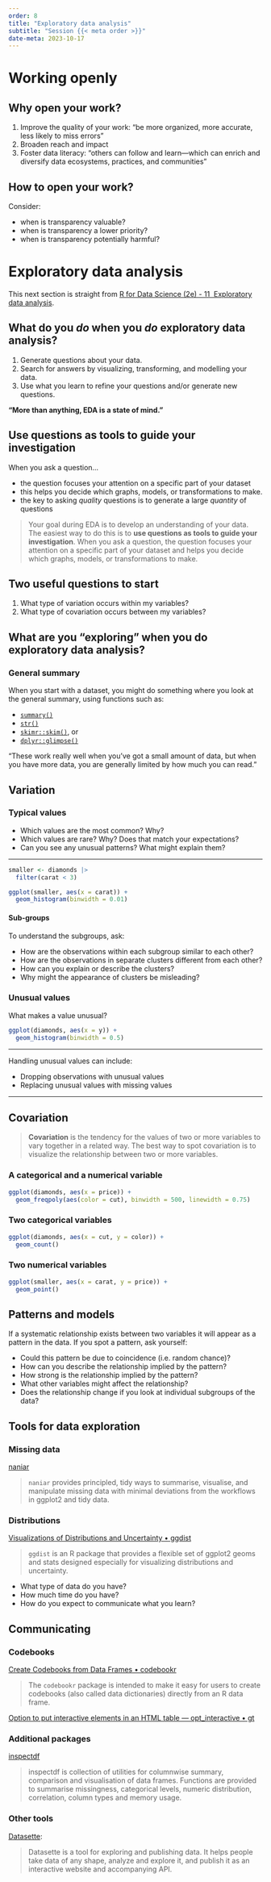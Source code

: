 ```yaml
---
order: 8
title: "Exploratory data analysis"
subtitle: "Session {{< meta order >}}"
date-meta: 2023-10-17
---
```


# Working openly

## Why open your work?

1. Improve the quality of your work: "be more organized, more accurate, less likely to miss errors"
2. Broaden reach and impact
3. Foster data literacy: "others can follow and learn—which can enrich and diversify data ecosystems, practices, and communities"

## How to open your work?

Consider:

- when is transparency valuable?
- when is transparency a lower priority?
- when is transparency potentially harmful?

# Exploratory data analysis

This next section is straight from [R for Data Science (2e) - 11  Exploratory data analysis](https://r4ds.hadley.nz/eda#introduction).

## What do you *do* when you *do* exploratory data analysis?

1. Generate questions about your data.
2. Search for answers by visualizing, transforming, and modelling your data.
3. Use what you learn to refine your questions and/or generate new questions.

**"More than anything, EDA is a state of mind."**

## Use questions as tools to guide your investigation

When you ask a question…

- the question focuses your attention on a specific part of your dataset
- this helps you decide which graphs, models, or transformations to make.
- the key to asking _quality_ questions is to generate a large _quantity_ of questions

::: notes
>Your goal during EDA is to develop an understanding of your data. The easiest way to do this is to **use questions as tools to guide your investigation**. When you ask a question, the question focuses your attention on a specific part of your dataset and helps you decide which graphs, models, or transformations to make.
:::

## Two useful questions to start

1. What type of variation occurs within my variables?
2. What type of covariation occurs between my variables?

## What are you "exploring" when you do exploratory data analysis?

### General summary

When you start with a dataset, you might do something where you look at the general summary, using functions such as:

- [`summary()`](https://rdrr.io/r/base/summary.html)
- [`str()`](https://rdrr.io/r/utils/str.html)
- [`skimr::skim()`](https://github.com/ropensci/skimr), or
- [`dplyr::glimpse()`](https://pillar.r-lib.org/reference/glimpse.html)

"These work really well when you’ve got a small amount of data, but when you have more data, you are generally limited by how much you can read."

## Variation

### Typical values

- Which values are the most common? Why?
- Which values are rare? Why? Does that match your expectations?
- Can you see any unusual patterns? What might explain them?

---

```r
smaller <- diamonds |>
  filter(carat < 3)

ggplot(smaller, aes(x = carat)) +
  geom_histogram(binwidth = 0.01)
```

#### Sub-groups

To understand the subgroups, ask:

- How are the observations within each subgroup similar to each other?
- How are the observations in separate clusters different from each other?
- How can you explain or describe the clusters?
- Why might the appearance of clusters be misleading?

### Unusual values

What makes a value unusual?

```r
ggplot(diamonds, aes(x = y)) +
  geom_histogram(binwidth = 0.5)
```

---

Handling unusual values can include:

- Dropping observations with unusual values
- Replacing unusual values with missing values

---

## Covariation

::: notes
>**Covariation** is the tendency for the values of two or more variables to vary together in a related way. The best way to spot covariation is to visualize the relationship between two or more variables.
:::

### A categorical and a numerical variable

```r
ggplot(diamonds, aes(x = price)) +
  geom_freqpoly(aes(color = cut), binwidth = 500, linewidth = 0.75)
```

### Two categorical variables

```r
ggplot(diamonds, aes(x = cut, y = color)) +
  geom_count()
```

### Two numerical variables

```r
ggplot(smaller, aes(x = carat, y = price)) +
  geom_point()
```

## Patterns and models

If a systematic relationship exists between two variables it will appear as a pattern in the data. If you spot a pattern, ask yourself:

- Could this pattern be due to coincidence (i.e. random chance)?  
- How can you describe the relationship implied by the pattern?
- How strong is the relationship implied by the pattern?
- What other variables might affect the relationship?
- Does the relationship change if you look at individual subgroups of the data?

## Tools for data exploration

### Missing data

[naniar](https://naniar.njtierney.com/)

>`naniar` provides principled, tidy ways to summarise, visualise, and manipulate missing data with minimal deviations from the workflows in ggplot2 and tidy data.

### Distributions

[Visualizations of Distributions and Uncertainty • ggdist](https://mjskay.github.io/ggdist/)

>`ggdist` is an R package that provides a flexible set of ggplot2 geoms and stats designed especially for visualizing distributions and uncertainty.

- What type of data do you have?
- How much time do you have?
- How do you expect to communicate what you learn?

## Communicating

### Codebooks

[Create Codebooks from Data Frames • codebookr](https://brad-cannell.github.io/codebookr/)

>The `codebookr` package is intended to make it easy for users to create codebooks (also called data dictionaries) directly from an R data frame.

[Option to put interactive elements in an HTML table — opt\_interactive • gt](https://gt.rstudio.com/reference/opt_interactive.html)

### Additional packages

[inspectdf](https://alastairrushworth.github.io/inspectdf/)

>inspectdf is collection of utilities for columnwise summary, comparison and visualisation of data frames. Functions are provided to summarise missingness, categorical levels, numeric distribution, correlation, column types and memory usage.

### Other tools

[Datasette](https://datasette.io/):

>Datasette is a tool for exploring and publishing data. It helps people take data of any shape, analyze and explore it, and publish it as an interactive website and accompanying API.
